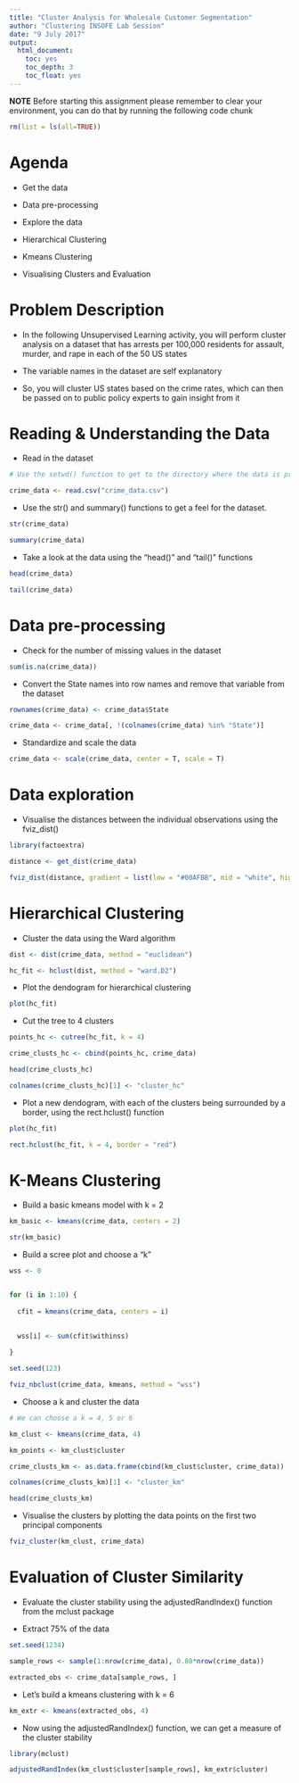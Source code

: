 ```yaml
---
title: "Cluster Analysis for Wholesale Customer Segmentation"
author: "Clustering INSOFE Lab Session"
date: "9 July 2017"
output:
  html_document:
    toc: yes
    toc_depth: 3
    toc_float: yes
---
```


**NOTE** Before starting this assignment please remember to clear your environment, you can do that by running the following code chunk

```r

rm(list = ls(all=TRUE))

```

# Agenda

* Get the data

* Data pre-processing

* Explore the data

* Hierarchical Clustering

* Kmeans Clustering

* Visualising Clusters and Evaluation


# Problem Description

* In the following Unsupervised Learning activity, you will perform cluster analysis on a dataset that has arrests per 100,000 residents for assault, murder, and rape in each of the 50 US states

* The variable names in the dataset are self explanatory

* So, you will cluster US states based on the crime rates, which can then be passed on to public policy experts to gain insight from it


# Reading & Understanding the Data

* Read in the dataset

```r

# Use the setwd() function to get to the directory where the data is present

crime_data <- read.csv("crime_data.csv")

```

* Use the str() and summary() functions to get a feel for the dataset.

```r

str(crime_data)

summary(crime_data)

```

* Take a look at the data using the "head()" and "tail()" functions

```r

head(crime_data)

tail(crime_data)

```

# Data pre-processing

* Check for the number of missing values in the dataset

```r

sum(is.na(crime_data))


```


* Convert the State names into row names and remove that variable from the dataset

```r

rownames(crime_data) <- crime_data$State

crime_data <- crime_data[, !(colnames(crime_data) %in% "State")]

```

* Standardize and scale the data

```r

crime_data <- scale(crime_data, center = T, scale = T)

```

# Data exploration

* Visualise the distances between the individual observations using the fviz_dist()

```r

library(factoextra)

distance <- get_dist(crime_data)

fviz_dist(distance, gradient = list(low = "#00AFBB", mid = "white", high = "#FC4E07"))


```

# Hierarchical Clustering

* Cluster the data using the Ward algorithm

```r

dist <- dist(crime_data, method = "euclidean")

hc_fit <- hclust(dist, method = "ward.D2")


```

* Plot the dendogram for hierarchical clustering

```r

plot(hc_fit)

```

* Cut the tree to 4 clusters

```r

points_hc <- cutree(hc_fit, k = 4)

crime_clusts_hc <- cbind(points_hc, crime_data)

head(crime_clusts_hc)

colnames(crime_clusts_hc)[1] <- "cluster_hc"

```

* Plot a new dendogram, with each of the clusters being surrounded by a border, using the rect.hclust() function

```r

plot(hc_fit)

rect.hclust(hc_fit, k = 4, border = "red")

```


# K-Means Clustering

* Build a basic kmeans model with k = 2

```r

km_basic <- kmeans(crime_data, centers = 2)

str(km_basic)

```

* Build a scree plot and choose a "k"

```r


wss <- 0


for (i in 1:10) {
  
  cfit = kmeans(crime_data, centers = i)
  

  wss[i] <- sum(cfit$withinss)
  
}

set.seed(123)

fviz_nbclust(crime_data, kmeans, method = "wss")


```

* Choose a k and cluster the data

```r

# We can choose a k = 4, 5 or 6

km_clust <- kmeans(crime_data, 4)

km_points <- km_clust$cluster

crime_clusts_km <- as.data.frame(cbind(km_clust$cluster, crime_data))

colnames(crime_clusts_km)[1] <- "cluster_km"

head(crime_clusts_km)

```

* Visualise the clusters by plotting the data points on the first two principal components

```r

fviz_cluster(km_clust, crime_data)

```


# Evaluation of Cluster Similarity


* Evaluate the cluster stability using the adjustedRandIndex() function from the mclust package

* Extract 75% of the data

```r

set.seed(1234)

sample_rows <- sample(1:nrow(crime_data), 0.80*nrow(crime_data))

extracted_obs <- crime_data[sample_rows, ]

```

* Let's build a kmeans clustering with k = 6

```r

km_extr <- kmeans(extracted_obs, 4)

```

* Now using the adjustedRandIndex() function, we can get a measure of the cluster stability

```r

library(mclust)

adjustedRandIndex(km_clust$cluster[sample_rows], km_extr$cluster)

```





















